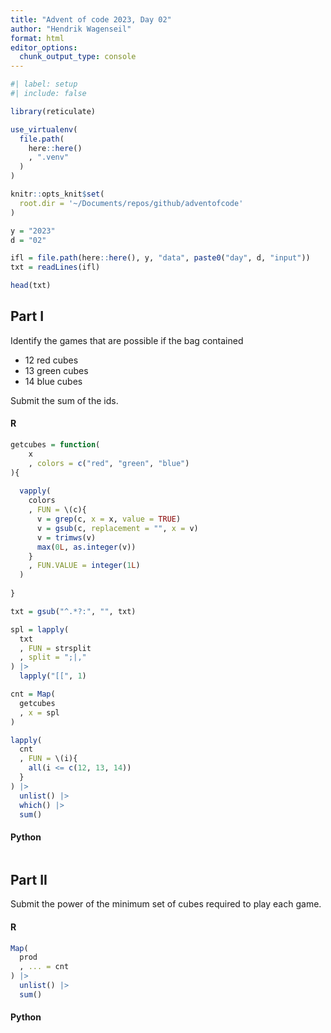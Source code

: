 ```yaml
---
title: "Advent of code 2023, Day 02"
author: "Hendrik Wagenseil"
format: html
editor_options: 
  chunk_output_type: console
---
```


```r
#| label: setup
#| include: false

library(reticulate)

use_virtualenv(
  file.path(
    here::here()
    , ".venv"
  )
)

knitr::opts_knit$set(
  root.dir = '~/Documents/repos/github/adventofcode'
)

y = "2023"
d = "02"

ifl = file.path(here::here(), y, "data", paste0("day", d, "input"))
txt = readLines(ifl)
```

```r
head(txt)
```


::: {.panel-tabset}

## Part I

Identify the games that are possible if the bag contained 

* 12 red cubes
* 13 green cubes
* 14 blue cubes

Submit the sum of the ids.

::: {.panel-tabset}

#### R

```r

getcubes = function(
    x
    , colors = c("red", "green", "blue")
){
  
  vapply(
    colors
    , FUN = \(c){
      v = grep(c, x = x, value = TRUE)
      v = gsub(c, replacement = "", x = v)
      v = trimws(v)
      max(0L, as.integer(v))
    }
    , FUN.VALUE = integer(1L)
  )
  
}  

txt = gsub("^.*?:", "", txt) 

spl = lapply(
  txt
  , FUN = strsplit
  , split = ";|,"
) |> 
  lapply("[[", 1)

cnt = Map(
  getcubes
  , x = spl
)

lapply(
  cnt
  , FUN = \(i){
    all(i <= c(12, 13, 14))
  }
) |> 
  unlist() |> 
  which() |> 
  sum()
```

#### Python

```python
```

:::


## Part II

Submit the power of the minimum set of cubes required to play each game. 

::: {.panel-tabset}

#### R

```r
Map(
  prod
  , ... = cnt
) |>
  unlist() |> 
  sum()
```

#### Python

```python
```

:::

:::
